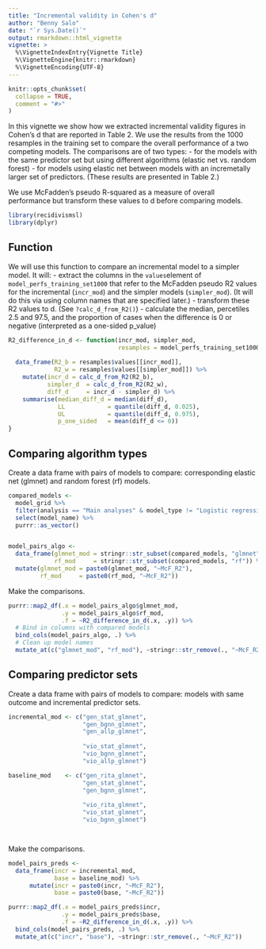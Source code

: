 ```yaml
---
title: "Incremental validity in Cohen's d"
author: "Benny Salo"
date: "`r Sys.Date()`"
output: rmarkdown::html_vignette
vignette: >
  %\VignetteIndexEntry{Vignette Title}
  %\VignetteEngine{knitr::rmarkdown}
  %\VignetteEncoding{UTF-8}
---
```


```r
knitr::opts_chunk$set(
  collapse = TRUE,
  comment = "#>"
)
```

In this vignette we show how we extracted  incremental validity figures in Cohen's d that are reported in Table 2. We use the results from the 1000 resamples in the training set to compare the overall performance of a two competing models. The comparisons are of two types:
   - for the models with the same predictor set but using different algorithms (elastic net vs. random forest)
   - for models using elastic net between models with an incremetally larger set of predictors. (These results are presented in Table 2.)
   
We use McFadden's pseudo R-squared as a measure of overall performance but transform these values to d before comparing models.
   

```r
library(recidivismsl)
library(dplyr)
```

## Function

We will use this function to compare an incremental model to a simpler model. It will:
   - extract the columns in the `values`element of `model_perfs_training_set1000` that refer to the McFadden pseudo R2 values for the incremental (`incr_mod`) and the simpler models (`simpler_mod`). (It will do this via using column names that are specified later.)
   - transform these R2 values to d. (See `?calc_d_from_R2()`)
   - calculate the median, percetiles 2.5 and 97.5, and the proportion of cases when the difference is 0 or negative (interpreted as a one-sided p_value) 

```r
R2_difference_in_d <- function(incr_mod, simpler_mod, 
                               resamples = model_perfs_training_set1000) {
  
  data_frame(R2_b = resamples$values[[incr_mod]],
             R2_w = resamples$values[[simpler_mod]]) %>% 
    mutate(incr_d = calc_d_from_R2(R2_b),
           simpler_d  = calc_d_from_R2(R2_w),
           diff_d     = incr_d - simpler_d) %>%
    summarise(median_diff_d = median(diff_d),
              LL            = quantile(diff_d, 0.025),
              UL            = quantile(diff_d, 0.975),
              p_one_sided   = mean(diff_d <= 0))
}
```

## Comparing algorithm types

Create a data frame with pairs of models to compare: corresponding elastic net (glmnet) and random forest (rf) models.

```r
compared_models <- 
  model_grid %>% 
  filter(analysis == "Main analyses" & model_type != "Logistic regression") %>% 
  select(model_name) %>% 
  purrr::as_vector()


model_pairs_algo <- 
  data_frame(glmnet_mod = stringr::str_subset(compared_models, "glmnet"),
             rf_mod     = stringr::str_subset(compared_models, "rf")) %>%
  mutate(glmnet_mod = paste0(glmnet_mod, "~McF_R2"),
         rf_mod     = paste0(rf_mod, "~McF_R2")) 


```

Make the comparisons.

```r
purrr::map2_df(.x = model_pairs_algo$glmnet_mod, 
               .y = model_pairs_algo$rf_mod, 
               .f = ~R2_difference_in_d(.x, .y)) %>% 
  # Bind in columns with compared models
  bind_cols(model_pairs_algo, .) %>% 
  # Clean up model names
  mutate_at(c("glmnet_mod", "rf_mod"), ~stringr::str_remove(., "~McF_R2"))
```

## Comparing predictor sets

Create a data frame with pairs of models to compare: models with same outcome and incremental predictor sets.

```r
incremental_mod <- c("gen_stat_glmnet",
                     "gen_bgnn_glmnet",
                     "gen_allp_glmnet",
                     
                     "vio_stat_glmnet",
                     "vio_bgnn_glmnet",
                     "vio_allp_glmnet")

baseline_mod    <- c("gen_rita_glmnet",
                     "gen_stat_glmnet",
                     "gen_bgnn_glmnet",
                     
                     "vio_rita_glmnet",
                     "vio_stat_glmnet",
                     "vio_bgnn_glmnet")




```

Make the comparisons.

```r
model_pairs_preds <- 
  data_frame(incr = incremental_mod,
             base = baseline_mod) %>% 
      mutate(incr = paste0(incr, "~McF_R2"),
             base = paste0(base, "~McF_R2")) 

purrr::map2_df(.x = model_pairs_preds$incr, 
               .y = model_pairs_preds$base, 
               .f = ~R2_difference_in_d(.x, .y)) %>% 
  bind_cols(model_pairs_preds, .) %>% 
  mutate_at(c("incr", "base"), ~stringr::str_remove(., "~McF_R2"))
```
